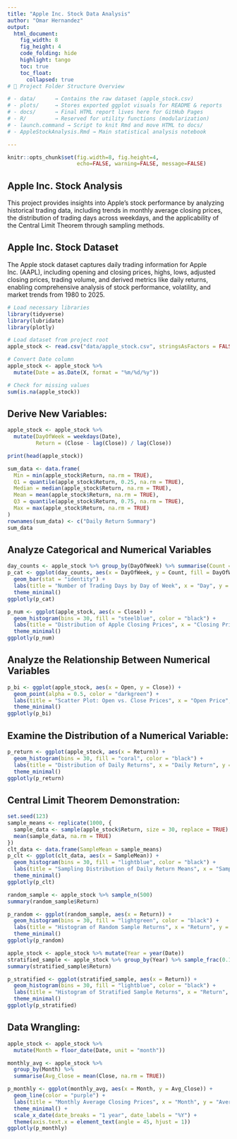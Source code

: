 ```yaml
---
title: "Apple Inc. Stock Data Analysis"
author: "Omar Hernandez"
output:
  html_document:
    fig_width: 8
    fig_height: 4
    code_folding: hide
    highlight: tango
    toc: true
    toc_float:
      collapsed: true
# 📁 Project Folder Structure Overview

# - data/      → Contains the raw dataset (apple_stock.csv)
# - plots/     → Stores exported ggplot visuals for README & reports
# - docs/      → Final HTML report lives here for GitHub Pages
# - R/         → Reserved for utility functions (modularization)
# - launch.command → Script to knit Rmd and move HTML to docs/
# - AppleStockAnalysis.Rmd → Main statistical analysis notebook

---
```


```r
knitr::opts_chunk$set(fig.width=8, fig.height=4,
                      echo=FALSE, warning=FALSE, message=FALSE)
```

## Apple Inc. Stock Analysis
This project provides insights into Apple's stock performance by analyzing historical trading data, including trends in monthly average closing prices, the distribution of trading days across weekdays, and the applicability of the Central Limit Theorem through sampling methods.

## Apple Inc. Stock Dataset 
The Apple stock dataset captures daily trading information for Apple Inc. (AAPL), including opening and closing prices, highs, lows, adjusted closing prices, trading volume, and derived metrics like daily returns, enabling comprehensive analysis of stock performance, volatility, and market trends from 1980 to 2025.

```r
# Load necessary libraries
library(tidyverse)
library(lubridate)
library(plotly)

# Load dataset from project root
apple_stock <- read.csv("data/apple_stock.csv", stringsAsFactors = FALSE)

# Convert Date column
apple_stock <- apple_stock %>%
  mutate(Date = as.Date(X, format = "%m/%d/%y"))

# Check for missing values
sum(is.na(apple_stock))
```

## Derive New Variables:
```r
apple_stock <- apple_stock %>%
  mutate(DayOfWeek = weekdays(Date),
         Return = (Close - lag(Close)) / lag(Close))

print(head(apple_stock))

sum_data <- data.frame(
  Min = min(apple_stock$Return, na.rm = TRUE),
  Q1 = quantile(apple_stock$Return, 0.25, na.rm = TRUE),
  Median = median(apple_stock$Return, na.rm = TRUE),
  Mean = mean(apple_stock$Return, na.rm = TRUE),
  Q3 = quantile(apple_stock$Return, 0.75, na.rm = TRUE),
  Max = max(apple_stock$Return, na.rm = TRUE)
)
rownames(sum_data) <- c("Daily Return Summary")
sum_data
```

## Analyze Categorical and Numerical Variables
```r
day_counts <- apple_stock %>% group_by(DayOfWeek) %>% summarise(Count = n())
p_cat <- ggplot(day_counts, aes(x = DayOfWeek, y = Count, fill = DayOfWeek)) +
  geom_bar(stat = "identity") +
  labs(title = "Number of Trading Days by Day of Week", x = "Day", y = "Count") +
  theme_minimal()
ggplotly(p_cat)

p_num <- ggplot(apple_stock, aes(x = Close)) +
  geom_histogram(bins = 30, fill = "steelblue", color = "black") +
  labs(title = "Distribution of Apple Closing Prices", x = "Closing Price", y = "Frequency") +
  theme_minimal()
ggplotly(p_num)
```

## Analyze the Relationship Between Numerical Variables
```r
p_bi <- ggplot(apple_stock, aes(x = Open, y = Close)) +
  geom_point(alpha = 0.5, color = "darkgreen") +
  labs(title = "Scatter Plot: Open vs. Close Prices", x = "Open Price", y = "Close Price") +
  theme_minimal()
ggplotly(p_bi)
```

## Examine the Distribution of a Numerical Variable:
```r
p_return <- ggplot(apple_stock, aes(x = Return)) +
  geom_histogram(bins = 30, fill = "coral", color = "black") +
  labs(title = "Distribution of Daily Returns", x = "Daily Return", y = "Frequency") +
  theme_minimal()
ggplotly(p_return)
```

## Central Limit Theorem Demonstration:
```r
set.seed(123)
sample_means <- replicate(1000, {
  sample_data <- sample(apple_stock$Return, size = 30, replace = TRUE)
  mean(sample_data, na.rm = TRUE)
})
clt_data <- data.frame(SampleMean = sample_means)
p_clt <- ggplot(clt_data, aes(x = SampleMean)) +
  geom_histogram(bins = 30, fill = "lightblue", color = "black") +
  labs(title = "Sampling Distribution of Daily Return Means", x = "Sample Mean", y = "Frequency") +
  theme_minimal()
ggplotly(p_clt)

random_sample <- apple_stock %>% sample_n(500)
summary(random_sample$Return)

p_random <- ggplot(random_sample, aes(x = Return)) +
  geom_histogram(bins = 30, fill = "lightgreen", color = "black") +
  labs(title = "Histogram of Random Sample Returns", x = "Return", y = "Frequency") +
  theme_minimal()
ggplotly(p_random)

apple_stock <- apple_stock %>% mutate(Year = year(Date))
stratified_sample <- apple_stock %>% group_by(Year) %>% sample_frac(0.1)
summary(stratified_sample$Return)

p_stratified <- ggplot(stratified_sample, aes(x = Return)) +
  geom_histogram(bins = 30, fill = "lightblue", color = "black") +
  labs(title = "Histogram of Stratified Sample Returns", x = "Return", y = "Frequency") +
  theme_minimal()
ggplotly(p_stratified)
```

## Data Wrangling:
```r
apple_stock <- apple_stock %>%
  mutate(Month = floor_date(Date, unit = "month"))

monthly_avg <- apple_stock %>%
  group_by(Month) %>%
  summarise(Avg_Close = mean(Close, na.rm = TRUE))

p_monthly <- ggplot(monthly_avg, aes(x = Month, y = Avg_Close)) +
  geom_line(color = "purple") +
  labs(title = "Monthly Average Closing Prices", x = "Month", y = "Average Close") +
  theme_minimal() +
  scale_x_date(date_breaks = "1 year", date_labels = "%Y") +
  theme(axis.text.x = element_text(angle = 45, hjust = 1))
ggplotly(p_monthly)
```

